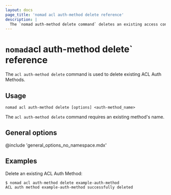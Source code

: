 ```yaml
---
layout: docs
page_title: 'nomad acl auth-method delete reference'
description: |
  The `nomad auth-method delete command` deletes an existing access control list (ACL) authentication method.
---
```


# `nomad`acl auth-method delete` reference

The `acl auth-method delete` command is used to delete existing ACL Auth Methods.

## Usage

```plaintext
nomad acl auth-method delete [options] <auth-method_name>
```

The `acl auth-method delete` command requires an existing method's name.

## General options

@include 'general_options_no_namespace.mdx'

## Examples

Delete an existing ACL Auth Method:

```shell-session
$ nomad acl auth-method delete example-auth-method
ACL auth method example-auth-method successfully deleted
```
